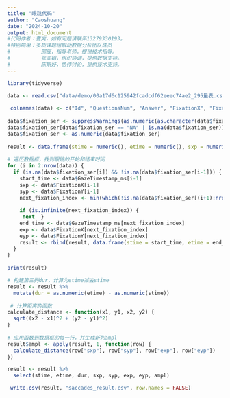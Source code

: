 ---
title: "眼跳代码"
author: "Caoshuang"
date: "2024-10-20"
output: html_document
#代码作者：曹爽，如有问题请联系13279330193。
#特别鸣谢：多质课题组眼动数据分析团队成员
#          邢辰，指导老师，提供技术指导。
#          张亚娟，组织协调，提供数据支持。
#          陈斯妤，协作讨论，提供技术支持。
---
```{r 眼跳处理}

library(tidyverse)  
  
data <- read.csv("data/demo/00a17d6c125942fcadcdf62eeec74ae2_295量表.csv", skip = 1 ) 

 colnames(data) <- c("Id", "QuestionsNum", "Answer", "FixationX", "FixationY", "fixation_ser", "fixationDuration_s", "GazeLeftEyeX", "GazeLeftEyeY", "GazeRightEyeX", "GazeRightEyeY", "LeftEyePupilRadius_px", "RightEyePupilRadius_px", "GazeTimestamp_ms")  
  
data$fixation_ser <- suppressWarnings(as.numeric(as.character(data$fixation_ser))) # 
data$fixation_ser[data$fixation_ser == "NA" | is.na(data$fixation_ser)] <- NA #  
data$fixation_ser <- as.numeric(data$fixation_ser) 
    
result <- data.frame(stime = numeric(), etime = numeric(), sxp = numeric(), syp = numeric(), exp = numeric(), eyp = numeric(),stringsAsFactors = FALSE)  
  
# 遍历数据框，找到眼跳的开始和结束时间  
for (i in 2:nrow(data)) {  
  if (is.na(data$fixation_ser[i]) && !is.na(data$fixation_ser[i-1])) {  
    start_time <- data$GazeTimestamp_ms[i-1] 
    sxp <- data$FixationX[i-1]
    syp <- data$FixationY[i-1]
    next_fixation_index <- min(which(!is.na(data$fixation_ser[(i+1):nrow(data)]))) + i  
    
    if (is.infinite(next_fixation_index)) {  
     next  }
    end_time <- data$GazeTimestamp_ms[next_fixation_index]  
    exp <- data$FixationX[next_fixation_index]
    eyp <- data$FixationY[next_fixation_index]
    result <- rbind(result, data.frame(stime = start_time, etime = end_time, sxp = sxp*1920, syp = syp*1080, exp = exp*1920, eyp = eyp*1080))  
  }  
}  
  
print(result)

```


```{R 整理格式}
# 构建第三列dur，计算为etime减去stime  
result <- result %>%  
  mutate(dur = as.numeric(etime) - as.numeric(stime))  
 
 # 计算距离的函数 
calculate_distance <- function(x1, y1, x2, y2) {  
  sqrt((x2 - x1)^2 + (y2 - y1)^2)  
}  
  
# 应用函数到数据框的每一行，并生成新列ampl  
result$ampl <- apply(result, 1, function(row) {  
  calculate_distance(row["sxp"], row["syp"], row["exp"], row["eyp"])  
})  

result <- result %>%  
  select(stime, etime, dur, sxp, syp, exp, eyp, ampl) 

 write.csv(result, "saccades_result.csv", row.names = FALSE)
```
